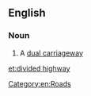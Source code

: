 ==English==

===Noun===
{{en-noun|sg=[[divided]] [[highway]]}}

#{{US}} A [[dual carriageway]]

[[Category:en:Roads]]

[[et:divided highway]]